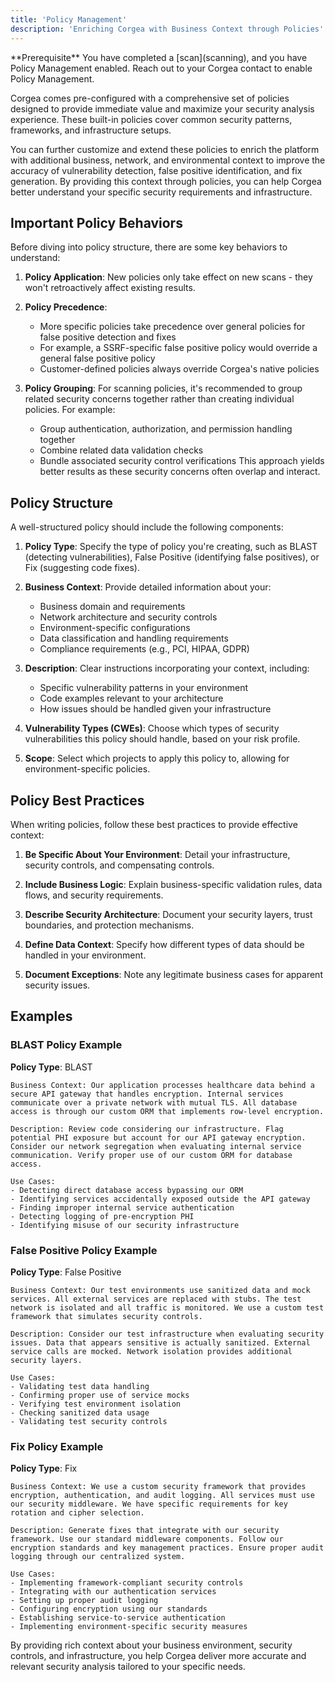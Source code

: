 ```yaml
---
title: 'Policy Management'
description: 'Enriching Corgea with Business Context through Policies'
---
```


<Info>
  **Prerequisite** You have completed a [scan](scanning), and you have Policy Management enabled. Reach out to your Corgea contact to enable Policy Management.
</Info>

Corgea comes pre-configured with a comprehensive set of policies designed to provide immediate value and maximize your security analysis experience. These built-in policies cover common security patterns, frameworks, and infrastructure setups.

You can further customize and extend these policies to enrich the platform with additional business, network, and environmental context to improve the accuracy of vulnerability detection, false positive identification, and fix generation. By providing this context through policies, you can help Corgea better understand your specific security requirements and infrastructure.

## Important Policy Behaviors

Before diving into policy structure, there are some key behaviors to understand:

1. **Policy Application**: New policies only take effect on new scans - they won't retroactively affect existing results.

2. **Policy Precedence**: 
   - More specific policies take precedence over general policies for false positive detection and fixes
   - For example, a SSRF-specific false positive policy would override a general false positive policy
   - Customer-defined policies always override Corgea's native policies

3. **Policy Grouping**: For scanning policies, it's recommended to group related security concerns together rather than creating individual policies. For example:
   - Group authentication, authorization, and permission handling together
   - Combine related data validation checks
   - Bundle associated security control verifications
   This approach yields better results as these security concerns often overlap and interact.

## Policy Structure

A well-structured policy should include the following components:

1. **Policy Type**: Specify the type of policy you're creating, such as BLAST (detecting vulnerabilities), False Positive (identifying false positives), or Fix (suggesting code fixes).

2. **Business Context**: Provide detailed information about your:
   - Business domain and requirements
   - Network architecture and security controls
   - Environment-specific configurations
   - Data classification and handling requirements
   - Compliance requirements (e.g., PCI, HIPAA, GDPR)

3. **Description**: Clear instructions incorporating your context, including:
   - Specific vulnerability patterns in your environment
   - Code examples relevant to your architecture
   - How issues should be handled given your infrastructure

4. **Vulnerability Types (CWEs)**: Choose which types of security vulnerabilities this policy should handle, based on your risk profile.

5. **Scope**: Select which projects to apply this policy to, allowing for environment-specific policies.

## Policy Best Practices

When writing policies, follow these best practices to provide effective context:

1. **Be Specific About Your Environment**: Detail your infrastructure, security controls, and compensating controls.

2. **Include Business Logic**: Explain business-specific validation rules, data flows, and security requirements.

3. **Describe Security Architecture**: Document your security layers, trust boundaries, and protection mechanisms.

4. **Define Data Context**: Specify how different types of data should be handled in your environment.

5. **Document Exceptions**: Note any legitimate business cases for apparent security issues.

## Examples

### BLAST Policy Example

**Policy Type**: BLAST
```
Business Context: Our application processes healthcare data behind a secure API gateway that handles encryption. Internal services communicate over a private network with mutual TLS. All database access is through our custom ORM that implements row-level encryption.

Description: Review code considering our infrastructure. Flag potential PHI exposure but account for our API gateway encryption. Consider our network segregation when evaluating internal service communication. Verify proper use of our custom ORM for database access.

Use Cases:
- Detecting direct database access bypassing our ORM
- Identifying services accidentally exposed outside the API gateway
- Finding improper internal service authentication
- Detecting logging of pre-encryption PHI
- Identifying misuse of our security infrastructure
```

### False Positive Policy Example

**Policy Type**: False Positive
```
Business Context: Our test environments use sanitized data and mock services. All external services are replaced with stubs. The test network is isolated and all traffic is monitored. We use a custom test framework that simulates security controls.

Description: Consider our test infrastructure when evaluating security issues. Data that appears sensitive is actually sanitized. External service calls are mocked. Network isolation provides additional security layers.

Use Cases:
- Validating test data handling
- Confirming proper use of service mocks
- Verifying test environment isolation
- Checking sanitized data usage
- Validating test security controls
```

### Fix Policy Example

**Policy Type**: Fix
```
Business Context: We use a custom security framework that provides encryption, authentication, and audit logging. All services must use our security middleware. We have specific requirements for key rotation and cipher selection.

Description: Generate fixes that integrate with our security framework. Use our standard middleware components. Follow our encryption standards and key management practices. Ensure proper audit logging through our centralized system.

Use Cases:
- Implementing framework-compliant security controls
- Integrating with our authentication services
- Setting up proper audit logging
- Configuring encryption using our standards
- Establishing service-to-service authentication
- Implementing environment-specific security measures
```

By providing rich context about your business environment, security controls, and infrastructure, you help Corgea deliver more accurate and relevant security analysis tailored to your specific needs.

